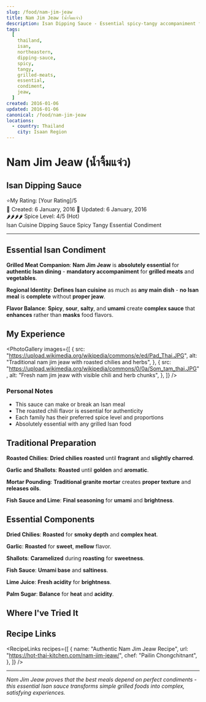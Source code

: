 ```yaml
---
slug: /food/nam-jim-jeaw
title: Nam Jim Jeaw (น้ำจิ้มแจ่ว)
description: Isan Dipping Sauce - Essential spicy-tangy accompaniment for grilled meats and vegetables
tags:
  [
    thailand,
    isan,
    northeastern,
    dipping-sauce,
    spicy,
    tangy,
    grilled-meats,
    essential,
    condiment,
    jeaw,
  ]
created: 2016-01-06
updated: 2016-01-06
canonical: /food/nam-jim-jeaw
locations:
  - country: Thailand
    city: Isaan Region
---
```



# Nam Jim Jeaw (น้ำจิ้มแจ่ว)

## Isan Dipping Sauce

<div className="food-rating">
  <span className="star">⭐</span>My Rating: [Your Rating]/5
</div>

<div className="food-metadata">
  <span className="food-date">📅 Created: 6 January, 2016</span>
  <span className="food-date">🔄 Updated: 6 January, 2016</span>
</div>

<div className="spice-level">🌶️🌶️🌶️🌶️ Spice Level: 4/5 (Hot)</div>

<div className="food-tags">
  <span className="food-tag">Isan Cuisine</span>
  <span className="food-tag">Dipping Sauce</span>
  <span className="food-tag">Spicy</span>
  <span className="food-tag">Tangy</span>
  <span className="food-tag">Essential</span>
  <span className="food-tag">Condiment</span>
</div>

---

## Essential Isan Condiment

**Grilled Meat Companion**: **Nam Jim Jeaw** is **absolutely essential** for **authentic Isan dining** - **mandatory accompaniment** for **grilled meats** and **vegetables**.

**Regional Identity**: **Defines Isan cuisine** as much as **any main dish** - **no Isan meal** is **complete** without **proper jeaw**.

**Flavor Balance**: **Spicy**, **sour**, **salty**, and **umami** create **complex sauce** that **enhances** rather than **masks** food flavors.

## My Experience

<PhotoGallery
  images={[
    {
      src: "https://upload.wikimedia.org/wikipedia/commons/e/ed/Pad_Thai.JPG",
      alt: "Traditional nam jim jeaw with roasted chilies and herbs",
    },
    {
      src: "https://upload.wikimedia.org/wikipedia/commons/0/0a/Som_tam_thai.JPG",
      alt: "Fresh nam jim jeaw with visible chili and herb chunks",
    },
  ]}
/>

### Personal Notes

- This sauce can make or break an Isan meal
- The roasted chili flavor is essential for authenticity
- Each family has their preferred spice level and proportions
- Absolutely essential with any grilled Isan food

## Traditional Preparation

**Roasted Chilies**: **Dried chilies** **roasted** until **fragrant** and **slightly charred**.

**Garlic and Shallots**: **Roasted** until **golden** and **aromatic**.

**Mortar Pounding**: **Traditional granite mortar** creates **proper texture** and **releases oils**.

**Fish Sauce and Lime**: **Final seasoning** for **umami** and **brightness**.

## Essential Components

**Dried Chilies**: **Roasted** for **smoky depth** and **complex heat**.

**Garlic**: **Roasted** for **sweet**, **mellow** flavor.

**Shallots**: **Caramelized** during **roasting** for **sweetness**.

**Fish Sauce**: **Umami base** and **saltiness**.

**Lime Juice**: **Fresh acidity** for **brightness**.

**Palm Sugar**: **Balance** for **heat** and **acidity**.

## Where I've Tried It

<MapEmbed
  location="Isan Region, Northeastern Thailand"
  description="Essential condiment throughout Northeastern Thailand"
/>

## Recipe Links

<RecipeLinks
  recipes={[
    {
      name: "Authentic Nam Jim Jeaw Recipe",
      url: "https://hot-thai-kitchen.com/nam-jim-jeaw/",
      chef: "Pailin Chongchitnant",
    },
  ]}
/>

---

_Nam Jim Jeaw proves that the best meals depend on perfect condiments - this essential Isan sauce transforms simple grilled foods into complex, satisfying experiences._
